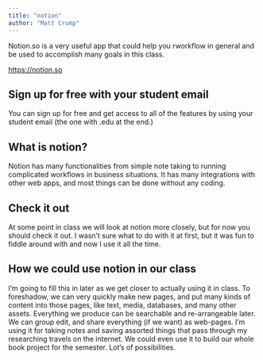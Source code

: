 ```yaml
---
title: "notion"
author: "Matt Crump"
---
```


Notion.so is a very useful app that could help you rworkflow in general and be used to accomplish many goals in this class.

<https://notion.so>

## Sign up for free with your student email

You can sign up for free and get access to all of the features by using your student email (the one with .edu at the end.)

## What is notion?

Notion has many functionalities from simple note taking to running complicated workflows in business situations. It has many integrations with other web apps, and most things can be done without any coding.

## Check it out

At some point in class we will look at notion more closely, but for now you should check it out. I wasn't sure what to do with it at first, but it was fun to fiddle around with and now I use it all the time.

## How we could use notion in our class

I'm going to fill this in later as we get closer to actually using it in class. To foreshadow, we can very quickly make new pages, and put many kinds of content into those pages, like text, media, databases, and many other assets. Everything we produce can be searchable and re-arrangeable later. We can group edit, and share everything (if we want) as web-pages. I'm using it for taking notes and saving assorted things that pass through my researching travels on the internet. We could even use it to build our whole book project for the semester. Lot's of possibilities.
